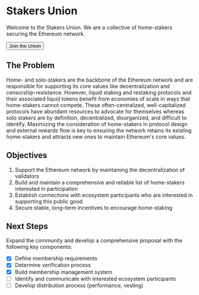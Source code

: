 
# Stakers Union

Welcome to the Stakers Union. We are a collective of home-stakers securing the Ethereum network.

<div className={'mt-4'}>
  <Link
    href={'https://members.stakersunion.com'}
    target={'_blank'}
  >
    <Button>Join the Union</Button>
  </Link>
</div>

## The Problem

Home- and solo-stakers are the backbone of the Ethereum network and are responsible for supporting its core values like decentralization and censorship-resistance. However, liquid staking and restaking protocols and their associated liquid tokens benefit from economies of scale in ways that home-stakers cannot compete. These often-centralized, well-capitalized protocols have abundant resources to advocate for themselves whereas solo stakers are by definition, decentralized, disorganized, and difficult to identify. Maximizing the consideration of home-stakers in protocol design and external rewards flow is key to ensuring the network retains its existing home-stakers and attracts new ones to maintain Ethereum's core values.

## Objectives

1. Support the Ethereum network by maintaining the decentralization of validators
2. Build and maintain a comprehensive and reliable list of home-stakers interested in participation
3. Establish connections with ecosystem participants who are interested in supporting this public good
4. Secure stable, long-term incentives to encourage home-staking

## Next Steps

Expand the community and develop a comprehensive proposal with the following key components:

- [x] Define membership requirements
- [x] Determine verification process
- [x] Build membership management system
- [ ] Identify and communicate with interested ecosystem participants
- [ ] Develop distribution process (performance, vesting)
